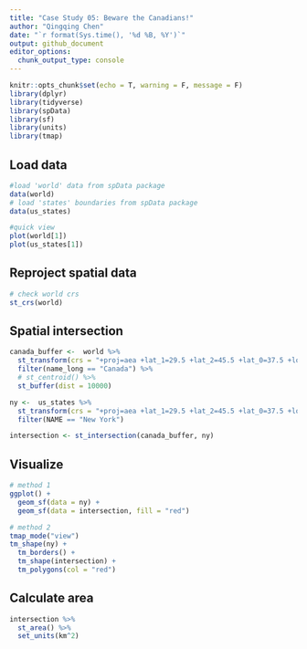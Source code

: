 ```yaml
---
title: "Case Study 05: Beware the Canadians!"
author: "Qingqing Chen"
date: "`r format(Sys.time(), '%d %B, %Y')`"
output: github_document
editor_options: 
  chunk_output_type: console
---
```



```r
knitr::opts_chunk$set(echo = T, warning = F, message = F)
library(dplyr)
library(tidyverse)
library(spData)
library(sf)
library(units)
library(tmap)
```

 
## Load data 
```r
#load 'world' data from spData package
data(world)  
# load 'states' boundaries from spData package
data(us_states)
```
 
 
```r
#quick view 
plot(world[1]) 
plot(us_states[1])
```
 

## Reproject spatial data
```r
# check world crs 
st_crs(world)
```
 
## Spatial intersection 
```r
canada_buffer <-  world %>% 
  st_transform(crs = "+proj=aea +lat_1=29.5 +lat_2=45.5 +lat_0=37.5 +lon_0=-96 +x_0=0 +y_0=0 +ellps=GRS80 +datum=NAD83 +units=m +no_defs") %>% 
  filter(name_long == "Canada") %>% 
  # st_centroid() %>% 
  st_buffer(dist = 10000)

ny <-  us_states %>% 
  st_transform(crs = "+proj=aea +lat_1=29.5 +lat_2=45.5 +lat_0=37.5 +lon_0=-96 +x_0=0 +y_0=0 +ellps=GRS80 +datum=NAD83 +units=m +no_defs") %>% 
  filter(NAME == "New York")

intersection <- st_intersection(canada_buffer, ny)
```

 
## Visualize

```r
# method 1
ggplot() +
  geom_sf(data = ny) +
  geom_sf(data = intersection, fill = "red")
```

```r
# method 2
tmap_mode("view")
tm_shape(ny) +
  tm_borders() +
  tm_shape(intersection) +
  tm_polygons(col = "red")
```


## Calculate area
```r
intersection %>% 
  st_area() %>% 
  set_units(km^2)
```
 
 